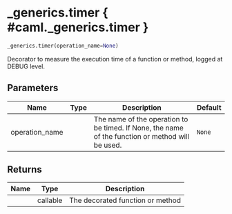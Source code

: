 # _generics.timer { #caml._generics.timer }

```python
_generics.timer(operation_name=None)
```

Decorator to measure the execution time of a function or method, logged at DEBUG level.

## Parameters {.doc-section .doc-section-parameters}

| Name           | Type   | Description                                                                                      | Default   |
|----------------|--------|--------------------------------------------------------------------------------------------------|-----------|
| operation_name |        | The name of the operation to be timed. If None, the name of the function or method will be used. | `None`    |

## Returns {.doc-section .doc-section-returns}

| Name   | Type     | Description                      |
|--------|----------|----------------------------------|
|        | callable | The decorated function or method |